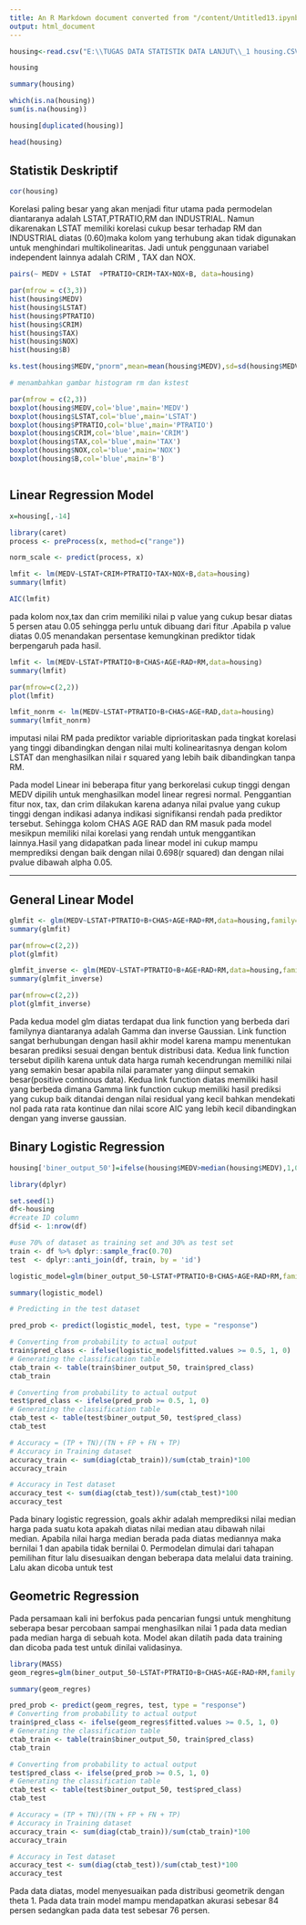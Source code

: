 ---
title: An R Markdown document converted from "/content/Untitled13.ipynb"
output: html_document
---

```{r}
housing<-read.csv("E:\\TUGAS DATA STATISTIK DATA LANJUT\\_1 housing.CSV", sep =",", encoding = "UTF-16")
```

```{r}
housing
```

```{r}
summary(housing)
```

```{r}
which(is.na(housing))
sum(is.na(housing))
```

```{r}
housing[duplicated(housing)]
```

```{r}
head(housing)
```

## Statistik Deskriptif

```{r}
cor(housing)
```

Korelasi paling besar yang akan menjadi fitur utama pada permodelan diantaranya adalah LSTAT,PTRATIO,RM dan INDUSTRIAL. Namun dikarenakan LSTAT memiliki korelasi cukup besar terhadap RM dan INDUSTRIAL diatas (0.60)maka kolom yang terhubung akan tidak digunakan untuk menghindari multikolinearitas. Jadi untuk penggunaan variabel independent lainnya adalah CRIM , TAX dan NOX.

```{r}
pairs(~ MEDV + LSTAT  +PTRATIO+CRIM+TAX+NOX+B, data=housing)
```

```{r}
par(mfrow = c(3,3))
hist(housing$MEDV)
hist(housing$LSTAT)
hist(housing$PTRATIO)
hist(housing$CRIM)
hist(housing$TAX)
hist(housing$NOX)
hist(housing$B)
```

```{r}
ks.test(housing$MEDV,"pnorm",mean=mean(housing$MEDV),sd=sd(housing$MEDV))
```

```{r}
# menambahkan gambar histogram rm dan kstest
```

```{r}
par(mfrow = c(2,3))
boxplot(housing$MEDV,col='blue',main='MEDV')
boxplot(housing$LSTAT,col='blue',main='LSTAT')
boxplot(housing$PTRATIO,col='blue',main='PTRATIO')
boxplot(housing$CRIM,col='blue',main='CRIM')
boxplot(housing$TAX,col='blue',main='TAX')
boxplot(housing$NOX,col='blue',main='NOX')
boxplot(housing$B,col='blue',main='B')
```

```{r}

```

## Linear Regression Model

```{r}
x=housing[,-14]
```

```{r}
library(caret)
process <- preProcess(x, method=c("range"))

norm_scale <- predict(process, x)
```

```{r}
lmfit <- lm(MEDV~LSTAT+CRIM+PTRATIO+TAX+NOX+B,data=housing)
summary(lmfit)
```

```{r}
AIC(lmfit)
```

pada kolom nox,tax dan crim memiliki nilai p value yang cukup besar diatas 5 persen atau 0.05 sehingga perlu untuk dibuang dari fitur .Apabila p value diatas 0.05 menandakan persentase kemungkinan prediktor tidak berpengaruh pada hasil.

```{r}
lmfit <- lm(MEDV~LSTAT+PTRATIO+B+CHAS+AGE+RAD+RM,data=housing)
summary(lmfit)
```

```{r}
par(mfrow=c(2,2))
plot(lmfit)
```

```{r}
lmfit_nonrm <- lm(MEDV~LSTAT+PTRATIO+B+CHAS+AGE+RAD,data=housing)
summary(lmfit_nonrm)
```

imputasi nilai RM pada prediktor variable diprioritaskan pada tingkat korelasi yang tinggi dibandingkan dengan nilai multi kolinearitasnya dengan kolom LSTAT dan menghasilkan nilai r squared yang lebih baik dibandingkan tanpa RM.

Pada model Linear ini beberapa fitur yang berkorelasi cukup tinggi dengan MEDV dipilih untuk menghasilkan model linear regresi normal. Penggantian fitur nox, tax, dan crim dilakukan karena adanya nilai pvalue yang cukup tinggi dengan indikasi adanya indikasi signifikansi rendah pada prediktor tersebut. Sehingga kolom CHAS AGE RAD dan RM masuk pada model mesikpun memiliki nilai korelasi yang rendah untuk menggantikan lainnya.Hasil yang didapatkan pada linear model ini cukup mampu memprediksi dengan baik dengan nilai 0.698(r squared) dan dengan nilai pvalue dibawah alpha 0.05.

------------------------------------------------------------------------

## General Linear Model

```{r}
glmfit <- glm(MEDV~LSTAT+PTRATIO+B+CHAS+AGE+RAD+RM,data=housing,family='Gamma')
summary(glmfit)
```

```{r}
par(mfrow=c(2,2))
plot(glmfit)
```

```{r}
glmfit_inverse <- glm(MEDV~LSTAT+PTRATIO+B+AGE+RAD+RM,data=housing,family='inverse.gaussian')
summary(glmfit_inverse)
```

```{r}
par(mfrow=c(2,2))
plot(glmfit_inverse)
```

Pada kedua model glm diatas terdapat dua link function yang berbeda dari familynya diantaranya adalah Gamma dan inverse Gaussian. Link function sangat berhubungan dengan hasil akhir model karena mampu menentukan besaran prediksi sesuai dengan bentuk distribusi data. Kedua link function tersebut dipilih karena untuk data harga rumah kecendrungan memiliki nilai yang semakin besar apabila nilai paramater yang diinput semakin besar(positive continous data). Kedua link function diatas memiliki hasil yang berbeda dimana Gamma link function cukup memiliki hasil prediksi yang cukup baik ditandai dengan nilai residual yang kecil bahkan mendekati nol pada rata rata kontinue dan nilai score AIC yang lebih kecil dibandingkan dengan yang inverse gaussian.

## Binary Logistic Regression

```{r}
housing['biner_output_50']=ifelse(housing$MEDV>median(housing$MEDV),1,0)
```

```{r}
library(dplyr)

set.seed(1)
df<-housing
#create ID column
df$id <- 1:nrow(df)

#use 70% of dataset as training set and 30% as test set 
train <- df %>% dplyr::sample_frac(0.70)
test  <- dplyr::anti_join(df, train, by = 'id')
```

```{r}
logistic_model=glm(biner_output_50~LSTAT+PTRATIO+B+CHAS+AGE+RAD+RM,family="binomial",train)
```

```{r}
summary(logistic_model)
```

```{r}
# Predicting in the test dataset
```

```{r}
pred_prob <- predict(logistic_model, test, type = "response")
```

```{r}
# Converting from probability to actual output
train$pred_class <- ifelse(logistic_model$fitted.values >= 0.5, 1, 0)
# Generating the classification table
ctab_train <- table(train$biner_output_50, train$pred_class)
ctab_train
```

```{r}
# Converting from probability to actual output
test$pred_class <- ifelse(pred_prob >= 0.5, 1, 0)
# Generating the classification table
ctab_test <- table(test$biner_output_50, test$pred_class)
ctab_test
```

```{r}
# Accuracy = (TP + TN)/(TN + FP + FN + TP)
# Accuracy in Training dataset
accuracy_train <- sum(diag(ctab_train))/sum(ctab_train)*100
accuracy_train
```

```{r}
# Accuracy in Test dataset
accuracy_test <- sum(diag(ctab_test))/sum(ctab_test)*100
accuracy_test
```

Pada binary logistic regression, goals akhir adalah memprediksi nilai median harga pada suatu kota apakah diatas nilai median atau dibawah nilai median. Apabila nilai harga median berada pada diatas mediannya maka bernilai 1 dan apabila tidak bernilai 0. Permodelan dimulai dari tahapan pemilihan fitur lalu disesuaikan dengan beberapa data melalui data training. Lalu akan dicoba untuk test

## Geometric Regression

Pada persamaan kali ini berfokus pada pencarian fungsi untuk menghitung seberapa besar percobaan sampai menghasilkan nilai 1 pada data median pada median harga di sebuah kota. Model akan dilatih pada data training dan dicoba pada test untuk dinilai validasinya.

```{r}
library(MASS)
geom_regres=glm(biner_output_50~LSTAT+PTRATIO+B+CHAS+AGE+RAD+RM,family = negative.binomial(theta = 1),train)
```

```{r}
summary(geom_regres)
```

```{r}
pred_prob <- predict(geom_regres, test, type = "response")
# Converting from probability to actual output
train$pred_class <- ifelse(geom_regres$fitted.values >= 0.5, 1, 0)
# Generating the classification table
ctab_train <- table(train$biner_output_50, train$pred_class)
ctab_train
```

```{r}
# Converting from probability to actual output
test$pred_class <- ifelse(pred_prob >= 0.5, 1, 0)
# Generating the classification table
ctab_test <- table(test$biner_output_50, test$pred_class)
ctab_test
```

```{r}
# Accuracy = (TP + TN)/(TN + FP + FN + TP)
# Accuracy in Training dataset
accuracy_train <- sum(diag(ctab_train))/sum(ctab_train)*100
accuracy_train
```

```{r}
# Accuracy in Test dataset
accuracy_test <- sum(diag(ctab_test))/sum(ctab_test)*100
accuracy_test
```

Pada data diatas, model menyesuaikan pada distribusi geometrik dengan theta 1. Pada data train model mampu mendapatkan akurasi sebesar 84 persen sedangkan pada data test sebesar 76 persen.

